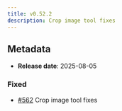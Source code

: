 ```yaml
---
title: v0.52.2
description: Crop image tool fixes
---
```


## Metadata

- **Release date**: 2025-08-05

### Fixed

- [#562](https://github.com/InditexTech/weavejs/issues/562) Crop image tool fixes
